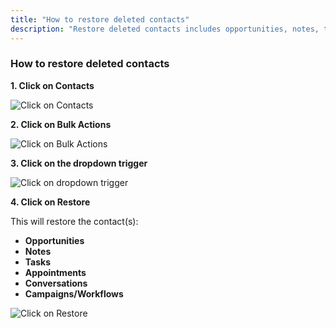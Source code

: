 ---
title: "How to restore deleted contacts"
description: "Restore deleted contacts includes opportunities, notes, tasks, appointments, conversations, campaigns/workflows."
---

### How to restore deleted contacts

**1. Click on Contacts**

![Click on Contacts](https://images.tango.us/public/edited_image_625ef275-5b7f-4de6-9fc9-d38637383543?crop=focalpoint&fit=crop&fp-x=0.4794&fp-y=0.4916&fp-z=1.0428&w=1200&ar=1920%3A907)

**2. Click on Bulk Actions**

![Click on Bulk Actions](https://images.tango.us/public/edited_image_26844722-205c-4001-bba2-32b70aa66e7f?crop=focalpoint&fit=crop&fp-x=0.3652&fp-y=0.2536&fp-z=1.9313&w=1200&ar=1920%3A907)

**3. Click on the dropdown trigger**

![Click on dropdown trigger](https://images.tango.us/public/edited_image_03cee06c-af70-497c-a77d-326c8148517e?crop=focalpoint&fit=crop&fp-x=0.5038&fp-y=0.4987&fp-z=1.0075&w=1200&ar=1920%3A907)

**4. Click on Restore**

This will restore the  contact(s):
-   **Opportunities**
-   **Notes**
-   **Tasks**
-   **Appointments**
-   **Conversations**
-   **Campaigns/Workflows**

![Click on Restore](https://images.tango.us/public/edited_image_4cef99c0-8699-4d82-97a9-06bd132a6bb6?crop=focalpoint&fit=crop&fp-x=0.5595&fp-y=0.4840&fp-z=1.1319&w=1200&ar=1920%3A907)
